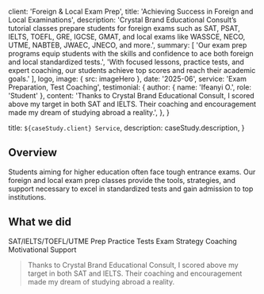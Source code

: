
  client: 'Foreign & Local Exam Prep',
  title: 'Achieving Success in Foreign and Local Examinations',
  description:
    'Crystal Brand Educational Consult’s tutorial classes prepare students for foreign exams such as SAT, PSAT, IELTS, TOEFL, GRE, IGCSE, GMAT, and local exams like WASSCE, NECO, UTME, NABTEB, JWAEC, JNECO, and more.',
  summary: [
    'Our exam prep programs equip students with the skills and confidence to ace both foreign and local standardized tests.',
    'With focused lessons, practice tests, and expert coaching, our students achieve top scores and reach their academic goals.'
  ],
  logo,
  image: { src: imageHero },
  date: '2025-06',
  service: 'Exam Preparation, Test Coaching',
  testimonial: {
    author: { name: 'Ifeanyi O.', role: 'Student' },
    content:
      'Thanks to Crystal Brand Educational Consult, I scored above my target in both SAT and IELTS. Their coaching and encouragement made my dream of studying abroad a reality.',
  },
}

  title: `${caseStudy.client} Service`,
  description: caseStudy.description,
}

## Overview

Students aiming for higher education often face tough entrance exams. Our foreign and local exam prep classes provide the tools, strategies, and support necessary to excel in standardized tests and gain admission to top institutions.

## What we did

<TagList>
  <TagListItem>SAT/IELTS/TOEFL/UTME Prep</TagListItem>
  <TagListItem>Practice Tests</TagListItem>
  <TagListItem>Exam Strategy Coaching</TagListItem>
  <TagListItem>Motivational Support</TagListItem>
</TagList>

<Blockquote
  author={{ name: 'Ifeanyi O.', role: 'Student' }}
>
  Thanks to Crystal Brand Educational Consult, I scored above my target in both SAT and IELTS. Their coaching and encouragement made my dream of studying abroad a reality.
</Blockquote>

<StatList>
  <StatListItem value="95%" label="Exam pass rate" />
  <StatListItem value="1200+" label="Average SAT score" />
  <StatListItem value="8.0" label="Average IELTS band" />
  <StatListItem value="100%" label="Student satisfaction" />
</StatList>